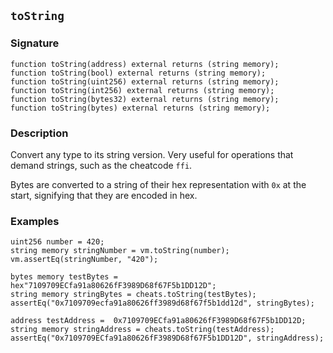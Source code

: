 ## `toString`

### Signature

```solidity
function toString(address) external returns (string memory);
function toString(bool) external returns (string memory);
function toString(uint256) external returns (string memory);
function toString(int256) external returns (string memory);
function toString(bytes32) external returns (string memory);
function toString(bytes) external returns (string memory);
```

### Description

Convert any type to its string version. Very useful for operations that demand strings, such as the cheatcode `ffi`.

Bytes are converted to a string of their hex representation with `0x` at the start, signifying that they are encoded in hex.

### Examples

```solidity
uint256 number = 420;
string memory stringNumber = vm.toString(number);
vm.assertEq(stringNumber, "420");
```

```solidity
bytes memory testBytes = hex"7109709ECfa91a80626fF3989D68f67F5b1DD12D";
string memory stringBytes = cheats.toString(testBytes);
assertEq("0x7109709ecfa91a80626ff3989d68f67f5b1dd12d", stringBytes);
```

```solidity
address testAddress =  0x7109709ECfa91a80626fF3989D68f67F5b1DD12D;
string memory stringAddress = cheats.toString(testAddress);
assertEq("0x7109709ECfa91a80626fF3989D68f67F5b1DD12D", stringAddress);
```
